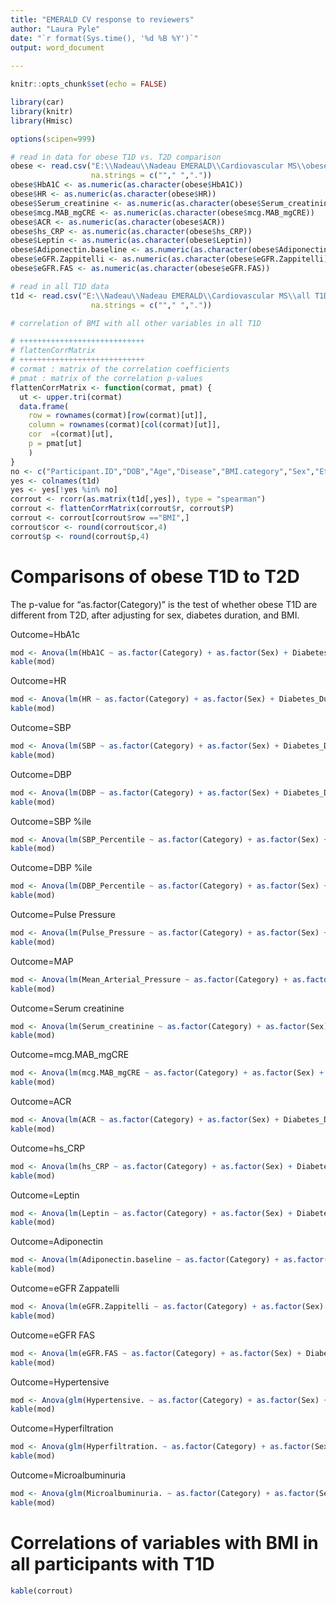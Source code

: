 ```yaml
---
title: "EMERALD CV response to reviewers"
author: "Laura Pyle"
date: "`r format(Sys.time(), '%d %B %Y')`"
output: word_document
  
---
```


```r
knitr::opts_chunk$set(echo = FALSE)

library(car)
library(knitr)
library(Hmisc)

options(scipen=999)

# read in data for obese T1D vs. T2D comparison
obese <- read.csv("E:\\Nadeau\\Nadeau EMERALD\\Cardiovascular MS\\obese T1D vs. T2D.csv", 
                  na.strings = c(""," ","."))
obese$HbA1C <- as.numeric(as.character(obese$HbA1C))
obese$HR <- as.numeric(as.character(obese$HR))
obese$Serum_creatinine <- as.numeric(as.character(obese$Serum_creatinine))
obese$mcg.MAB_mgCRE <- as.numeric(as.character(obese$mcg.MAB_mgCRE))
obese$ACR <- as.numeric(as.character(obese$ACR))
obese$hs_CRP <- as.numeric(as.character(obese$hs_CRP))
obese$Leptin <- as.numeric(as.character(obese$Leptin))
obese$Adiponectin.baseline <- as.numeric(as.character(obese$Adiponectin.baseline))
obese$eGFR.Zappitelli <- as.numeric(as.character(obese$eGFR.Zappitelli))
obese$eGFR.FAS <- as.numeric(as.character(obese$eGFR.FAS))

# read in all T1D data
t1d <- read.csv("E:\\Nadeau\\Nadeau EMERALD\\Cardiovascular MS\\all T1D.csv", 
                  na.strings = c(""," ","."))

# correlation of BMI with all other variables in all T1D

# ++++++++++++++++++++++++++++
# flattenCorrMatrix
# ++++++++++++++++++++++++++++
# cormat : matrix of the correlation coefficients
# pmat : matrix of the correlation p-values
flattenCorrMatrix <- function(cormat, pmat) {
  ut <- upper.tri(cormat)
  data.frame(
    row = rownames(cormat)[row(cormat)[ut]],
    column = rownames(cormat)[col(cormat)[ut]],
    cor  =(cormat)[ut],
    p = pmat[ut]
    )
}
no <- c("Participant.ID","DOB","Age","Disease","BMI.category","Sex","Ethnicity","DM_Duration","Tanner")
yes <- colnames(t1d)
yes <- yes[!yes %in% no]
corrout <- rcorr(as.matrix(t1d[,yes]), type = "spearman")
corrout <- flattenCorrMatrix(corrout$r, corrout$P)
corrout <- corrout[corrout$row =="BMI",]
corrout$cor <- round(corrout$cor,4)
corrout$p <- round(corrout$p,4)

```
# Comparisons of obese T1D to T2D

The p-value for "as.factor(Category)" is the test of whether obese T1D are different from T2D, after adjusting for sex, diabetes duration, and BMI.

Outcome=HbA1c
```r
mod <- Anova(lm(HbA1C ~ as.factor(Category) + as.factor(Sex) + Diabetes_Duration + BMI, data=obese))
kable(mod)
```

Outcome=HR
```r
mod <- Anova(lm(HR ~ as.factor(Category) + as.factor(Sex) + Diabetes_Duration + BMI, data=obese))
kable(mod)
```

Outcome=SBP
```r
mod <- Anova(lm(SBP ~ as.factor(Category) + as.factor(Sex) + Diabetes_Duration + BMI, data=obese))
kable(mod)
```

\newpage

Outcome=DBP
```r
mod <- Anova(lm(DBP ~ as.factor(Category) + as.factor(Sex) + Diabetes_Duration + BMI, data=obese))
kable(mod)
```

Outcome=SBP %ile
```r
mod <- Anova(lm(SBP_Percentile ~ as.factor(Category) + as.factor(Sex) + Diabetes_Duration + BMI, data=obese))
kable(mod)
```

Outcome=DBP %ile
```r
mod <- Anova(lm(DBP_Percentile ~ as.factor(Category) + as.factor(Sex) + Diabetes_Duration + BMI, data=obese))
kable(mod)
```

Outcome=Pulse Pressure
```r
mod <- Anova(lm(Pulse_Pressure ~ as.factor(Category) + as.factor(Sex) + Diabetes_Duration + BMI, data=obese))
kable(mod)
```

\newpage

Outcome=MAP
```r
mod <- Anova(lm(Mean_Arterial_Pressure ~ as.factor(Category) + as.factor(Sex) + Diabetes_Duration + BMI, data=obese))
kable(mod)
```

Outcome=Serum creatinine
```r
mod <- Anova(lm(Serum_creatinine ~ as.factor(Category) + as.factor(Sex) + Diabetes_Duration + BMI, data=obese))
kable(mod)
```

Outcome=mcg.MAB_mgCRE
```r
mod <- Anova(lm(mcg.MAB_mgCRE ~ as.factor(Category) + as.factor(Sex) + Diabetes_Duration + BMI, data=obese))
kable(mod)
```

Outcome=ACR
```r
mod <- Anova(lm(ACR ~ as.factor(Category) + as.factor(Sex) + Diabetes_Duration + BMI, data=obese))
kable(mod)
```

\newpage

Outcome=hs_CRP
```r
mod <- Anova(lm(hs_CRP ~ as.factor(Category) + as.factor(Sex) + Diabetes_Duration + BMI, data=obese))
kable(mod)
```

Outcome=Leptin
```r
mod <- Anova(lm(Leptin ~ as.factor(Category) + as.factor(Sex) + Diabetes_Duration + BMI, data=obese))
kable(mod)
```

Outcome=Adiponectin
```r
mod <- Anova(lm(Adiponectin.baseline ~ as.factor(Category) + as.factor(Sex) + Diabetes_Duration + BMI, data=obese))
kable(mod)
```

\newpage

Outcome=eGFR Zappatelli
```r
mod <- Anova(lm(eGFR.Zappitelli ~ as.factor(Category) + as.factor(Sex) + Diabetes_Duration + BMI, data=obese))
kable(mod)
```

Outcome=eGFR FAS
```r
mod <- Anova(lm(eGFR.FAS ~ as.factor(Category) + as.factor(Sex) + Diabetes_Duration + BMI, data=obese))
kable(mod)
```

Outcome=Hypertensive
```r
mod <- Anova(glm(Hypertensive. ~ as.factor(Category) + as.factor(Sex) + Diabetes_Duration + BMI, data=obese))
kable(mod)
```

Outcome=Hyperfiltration
```r
mod <- Anova(glm(Hyperfiltration. ~ as.factor(Category) + as.factor(Sex) + Diabetes_Duration + BMI, data=obese))
kable(mod)
```

\newpage

Outcome=Microalbuminuria
```r
mod <- Anova(glm(Microalbuminuria. ~ as.factor(Category) + as.factor(Sex) + Diabetes_Duration + BMI, data=obese))
kable(mod)
```

\newpage

# Correlations of variables with BMI in all participants with T1D

```r
kable(corrout)
```

